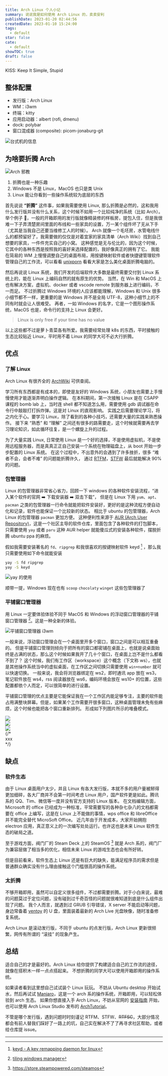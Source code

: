 ```yaml
---
title: Arch Linux 个人小记
summary: 说说我是如何使用 Arch Linux 的，卖卖安利
publishDate: 2023-01-20 02:44:56
createdDate: 2023-01-10 15:24:00
tags:
  - default
star: false
cate:
  - default
showTOC: true
draft: false
---
```


<Quote>KISS: Keep It Simple, Stupid</Quote>

## 整体配置

- 发行版：Arch Linux
- WM：i3wm
- 终端：kitty
- 应用启动器：albert (rofi, dmenu)
- dock: polybar
- 窗口混成器 (composite): picom-jonaburg-git

![台式机的信息](/image/2023-01-10-09-53-53.png)

## 为啥要折腾 Arch

<Dialog>
  为什么要折腾 Arch Linux 呢 ？🤔
  <br /> 用 Windows WSL 或者装个黑苹果，或者用 ubuntu，不香吗？
</Dialog>
<Dialog reverse="true">
  <p className="not-prose">
    <> 因为 </>
    <del>
      <a
        href="https://wiki.archlinux.org/title/Arch_is_the_best"
        className="text-nord-10 hover:underline dark:text-nord-9"
      >
        <>"Arch is the best!"</>
      </a>
    </del>
    <>，开玩笑的。</>
  </p>
</Dialog>

<div className="py-0.5"></div>

![Arch 邪教](/image/2023-01-10-10-33-57.png)

<Border>
  <ol>
    <li className=""> 折腾也是一种乐趣 </li>
    <li>Windows 不是 Linux，MacOS 也只是类 Unix</li>
    <li>Linux 能让你看到一些操作系统较为底层的东西 </li>
  </ol>
</Border>

首先说说 **“折腾”** 这件事，如果我需要使用 Linux, 那么折腾是必然的，这和我用什么发行版并没有什么关系，这个时候不如用一个比较纯净的系统（比如 Arch）。
举个例子 🌰，一般的开箱即用的发行版就像精装修的样板房，提包入住，但是我很难一下子弄清楚房间里面的布线和一些家具的设置，万一某个组件坏了无从下手（尤其是当我自己还要当维修工人的时候）。
Arch 就像一个毛坯房，水管电线什么的都预留好了，我需要做的仅仅是对着宜家的家具清单（Arch Wiki）找到自己想要的家具，一件件充实自己的小窝。
这种感觉是无与伦比的，因为这个时候，它其中的各种东西是按照我的喜好来选择配置的，我好像真正的拥有了它。
我能在简易的 WM 上慢慢调整自己的桌面布局，用按键映射软件或者快捷键管理软件管理自己的工作流，可以看看 [unixporn](https://www.reddit.com/r/unixporn/) 看看大家是怎么美化桌面折腾电脑的。

然后再说说 Linux 系统，我们开发的后端软件大多数是最终需要交付到 Linux 系统上的，能在 Linux 上编码自然的就有原生的优势。
当然，在 Win 和 MacOS 上也有解决方案，虚拟机、docker 或者 vscode remote 到服务器上进行编码，不一而足。
不过折腾过 Windows 环境的人应该都能理解，Windows 和 Unix 很多小细节都不一样，更重要的是 Windows 并不是全局 UTF-8，这种小细节上的不同有时就会让人很难受。
再者，一如 Windows 的名字，它是一个图形操作系统，MacOS 也是，命令行的支持上 Linux 会更好。

> Linux is only free if your time has no value

以上这些都不过是萝卜青菜各有所爱。我需要经常处理 k8s 的东西，平时接触的生态比较贴近 Linux，平时用不着 Linux 的同学大可不必大行折腾。

## 优点

### 了解 Linux

Arch Linux 有很齐全的 [ArchWiki][wiki] 可供查阅。

学习所有东西都是有成本的，即使是友好的 Windows 系统，小朋友也需要上手慢慢使用才能逐渐弄明白操作逻辑。
在本科期间，第一次接触 Linux 是在 CSAPP 课程的 bomb lab 上，当时连 shell 都不知道怎么用，需要使用 gdb 调试器在命令行中敲敲打打拆炸弹。这是对 Linux 的直观影响。
实践之后需要理论学习，将之内化于心。要学习 Linux，除了看到的各种小技巧，还需要大量的实践来熟悉操作。
接下来 “熟悉” 和 “理解” 之间还有很多的路需要走，这个时候就需要再去学习理论知识，如此循环往复，是一个螺旋上升的过程。

为了大量实践 Linux, 日常使用 Linux 是一个好的选择，不是使用虚拟机，不是使用远程服务器，而是真真正正自己安装一个系统在物理磁盘上，从 boot 开始一步步配置的 Linux 系统。
在这个过程中，不出意外的会遇到了许多挫折，很多 “难者不会，会者不难” 的问题能折腾许久，
通过 [RTFM][rtfm]，[STFW][stfw] 最后就能解决 90% 的问题。

<Dialog reverse="true">
  Read The ~~F\*\*king~~ Friendly Manual. <br /> Search The ~~F\*\*king~~
  Friendly Web.
</Dialog>
<Dialog>OK, fine.</Dialog>

[wiki]: https://wiki.archlinux.org/
[rtfm]: https://en.wikipedia.org/wiki/RTFM
[stfw]: https://en.wiktionary.org/wiki/STFW

### 包管理器

Linux 的包管理器非常省心省力，回顾一下 windows 的各种软件安装流程，“进入某个软件的官网 ➡️ 下载安装器 ➡️ 双击下载”，
但是在 Linux 下用 `yum`、`apt`、`pacman` 之类的包管理器一行命令就能把软件安装好，更好的是这种流程方便自动化和记录，软件也能保证一个比较新的状态。
相比于 ubuntu 的包管理器，Arch Linux 的包管理器 `pacman` 更加方便。
这种便利性来源于 [AUR (Arch User Repository)](https://wiki.archlinux.org/title/Arch_User_Repository)，这是一个社区主导的软件仓库，里面包含了各种软件的打包脚本，
只需要使用 `yay` 或者 `paru` 这种 AUR helper 就能傻瓜式的安装各种软件，摆脱折腾 ubuntu ppa 的麻烦。

假如我需要安装著名的 `fd`、`ripgrep` 和我很喜欢的按键映射软件 keyd [^keyd] ，那么我只需要使用如下命令就能安装

```bash
yay -S fd ripgrep
yay -S keyd
```

![yay 的使用](/image/2023-01-16-17-13-41.png)

顺带一提，Windows 现在也有 `scoop` `chocolaty` `winget` 这些包管理器了

### 平铺窗口管理器

用 Linux 一定要体验体验不同于 MacOS 和 Windows 的浮动窗口管理器的平铺窗口管理器 [^tilingwm]。这是一种全新的体验。

[^tilingwm]: [tiling windows manager](https://wiki.archlinux.org/title/Window_manager#Tiling_window_managers)

![平铺窗口管理器 i3wm](/image/linux.png)

一般来说，浮动窗口管理会在一个桌面里开多个窗口，窗口之间是可以相互重叠的。
但是平铺窗口管理则倾向于把所有的窗口都密铺在桌面上，也就是说桌面始终是占满的状态，那么这个时候如果我开了几十个窗口，在桌面上岂不是什么都看不到了？
这个时候，我们有工作区（workspace）这个概念（下文称 ws），也就是其他操作系统当中的虚拟桌面，在工作区之间切换只需要使用 `win+number` 就可以快速切换。
一般来说，我会将浏览器绑定在 ws2，即时通讯 app 放在 ws3，笔记软件放在 ws4，rss 阅读器放在 ws6，编码环境会放在 ws10+ 的位置，这些配置都依个人而定，可以很简单的进行设置。

平铺窗口管理的优点主要是它能保证我在一个工作区内能足够专注，主要的软件能占用满整块屏幕。但是，如果某个工作需要开很多窗口，这种桌面管理未免有些麻烦，这个时候也能把各个窗口重新排列。
形成如下列图片所示的堆叠模式。

<PhotoProvider>
  <div className="relative overflow-auto rounded-lg shadow-lg dark:bg-nord-0 dark:shadow-none">
    <div className="flex w-full snap-x snap-mandatory gap-8 overflow-x-auto py-0">
      <div className="last:pr-[calc (100%-21.5rem)] relative shrink-0 snap-center snap-normal scroll-ml-6 first:pl-6">
        <PhotoView src="/image/2023-01-18_03-54.png">
          <img
            src="/image/2023-01-18_03-54.png"
            className="relative w-80 shrink-0 cursor-pointer bg-white shadow-xl sm:w-[45rem]"
            draggable="false"
          />
        </PhotoView>
      </div>
      <div className="last:pr-[calc (100%-21.5rem)] relative shrink-0 snap-center snap-normal scroll-ml-6 first:pl-6">
        <PhotoView src="/image/2023-01-18_03-54_1.png">
          <img
            src="/image/2023-01-18_03-54_1.png"
            className="relative w-80 shrink-0 cursor-pointer bg-white shadow-xl sm:w-[45rem]"
            draggable="false"
          />
        </PhotoView>
      </div>
      <div className="relative shrink-0 snap-center snap-normal scroll-ml-6 first:pl-6 last:pr-6">
        <PhotoView src="/image/2023-01-18_03-54_2.png">
          <img
            src="/image/2023-01-18_03-54_2.png"
            className="relative w-80 shrink-0 cursor-pointer bg-white shadow-xl sm:w-[45rem]"
            draggable="false"
          />
        </PhotoView>
      </div>
      {/* <div className="absolute right-0 rotate-90 animate-bounce">xxx</div> */}
    </div>
  </div>
</PhotoProvider>

## 缺点

### 软件生态

由于 Linux 桌面用户太少，并且 Linux 有各大发行版，本就不多的用户量被掰得更加细碎，各大厂商并不会第一时间考虑 Linux 用户，国产软件更是如此。腾讯系的 QQ、Tim、微信等一度并没有官方支持的 Linux 版本。
在文档编辑方面，Microsoft 的 office 已经成为一种标准，平常需要写的各种杂七杂八的文档都需要在 office 上编写，这是在 Linux 上不能做的事情，wps office 和 libreOffice 并不能完全替代 MicroSoft Office。
近几年由于开发成本，大家开始拥抱 electron 应用，真正意义上的一次编写处处运行。也许这也是未来 Linux 软件生态的破局之道。

至于游戏方面，阀门厂的 Steam Deck 上的 SteamOS [^steamos] 就是 Arch 系的，阀门厂为兼容层做了相当多的优化，相信未来 Linux 的游戏生态也会有所好转。

[^steamos]: https://store.steampowered.com/steamos

但是目前看来，软件生态上 Linux 还是有巨大的缺失，能满足程序员的需求但是普通群众确实没有什么理由接触这个门槛很高的操作系统。

### 太折腾

不够开箱即用，虽然可以自定义很多组件，不过都需要折腾。对于小白来说，最难的问题莫过于定位问题，没有碰到过千奇百怪的问题就很难知道到底是什么组件出现了问题。
我个人而言，就遇到过 GRUB 引导错误，X server 不能启动等问题，身边常备着 [ventoy](https://www.ventoy.net/cn/index.html) 的 U 盘，里面装着最新的 Arch Live 光盘映像，随时准备修复系统。

Arch Linux 是滚动发行版，不同于 ubuntu 的点发行版，Arch Linux 更新很频繁，网传有所谓的 “滚挂” 的现象产生。

## 总结

适合自己的才是最好的。Arch Linux 给你提供了构建适合自己的工作流的途径，就像在搭积木一样一点点搭起来。
不想折腾的同学大可以使用开箱即用的操作系统。

如果读者看到这里想自己试试装个 Linux 玩玩。
不妨从 Ubuntu desktop 开始试水，然后再试试 [Manjaro](https://manjaro.org/)，这是一个 arch 系的操作系统，开箱即用，可以轻松体验到 arch 生态。
如果你想直接入手 Arch Linux，不妨从官网的 [安装指南](https://wiki.archlinux.org/title/Installation_guide) 开始，也可以使用 Arch Linux Studio 发布的 [ArchTutorial](https://archlinuxstudio.github.io/ArchLinuxTutorial/#/)。

不管是哪个发行版，遇到问题时时刻谨记 RTFM、STFW、~~RTFSC~~，大部分情况都会有前人替我们踩好了一路上的坑，自己实在解决不了了再寻求社区帮助，或者给仓库提 issue。

---

[^keyd]: [keyd - A key remapping daemon for linux](https://github.com/rvaiya/keyd)
